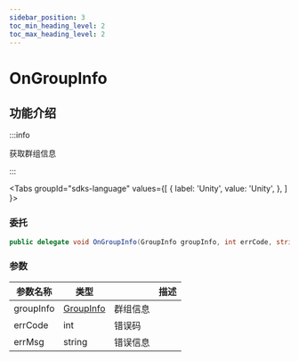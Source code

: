 ```yaml
---
sidebar_position: 3
toc_min_heading_level: 2
toc_max_heading_level: 2
---
```


# OnGroupInfo

## 功能介绍

:::info

获取群组信息

:::

<Tabs
groupId="sdks-language"
values={[
{ label: 'Unity', value: 'Unity', },
]
}>

<TabItem value="Unity">

### 委托

```C# showLineNumbers
public delegate void OnGroupInfo(GroupInfo groupInfo, int errCode, string errMsg);
```

### 参数

| 参数名称 | 类型                           || 描述     |
| -------- | -------------------------------------------------------------------------------------- | -------- | -------- |
| groupInfo | [GroupInfo](/class/group/groupInfo.mdx) | 群组信息 |
| errCode | int | 错误码 |
| errMsg | string |错误信息 |

</TabItem>

</Tabs>
